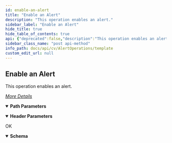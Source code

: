 ```yaml
---
id: enable-an-alert
title: "Enable an Alert"
description: "This operation enables an alert."
sidebar_label: "Enable an Alert"
hide_title: true
hide_table_of_contents: true
api: {"deprecated":false,"description":"This operation enables an alert.\n\n[_More Details_](http://documentation.commvault.com/commvault/v11/article?p=features/rest_api/operations/post_alert_enable.htm)\n","operationId":"Enable an Alert","parameters":[{"description":"","in":"header","name":"Authtoken","required":true,"schema":{"example":"{{TOKEN}}","type":"string"}},{"description":"","in":"path","name":"alertId2","required":true,"schema":{"type":"string"}}],"tags":["Alert Operations"],"responses":{"200":{"description":"OK","content":{"application/json":{"schema":{"type":"object","properties":{"errorMessage":{"type":"string"},"errorCode":{"type":"integer"}},"x-examples":{"Example 1":{"errorMessage":"Successfully enabled the alert : d57f9a30-70ec-4224-970f-07af6ac73c4d","errorCode":0}}},"examples":{"Example 1":{"value":{"errorMessage":"Successfully enabled the alert : d57f9a30-70ec-4224-970f-07af6ac73c4d","errorCode":0}}}}}}},"method":"post","path":"/AlertRule/{alertId2}/Action/Enable","servers":[{"url":"http://{hostname}/webconsole/api","variables":{"hostname":{"default":"localhost","description":"Webconsole"}}}],"info":{"title":"Template","contact":{},"version":"1.0","description":"Template"},"postman":{"name":"Enable an Alert","description":{"content":"This operation enables an alert.\n\n[_More Details_](http://documentation.commvault.com/commvault/v11/article?p=features/rest_api/operations/post_alert_enable.htm)\n","type":"text/plain"},"url":{"path":["AlertRule",":alertId2","Action","Enable"],"host":["{{baseUrl}}"],"query":[],"variable":[{"disabled":false,"description":{"content":"(Required) ","type":"text/plain"},"type":"any","value":"","key":"alertId2"}]},"header":[{"disabled":false,"description":{"content":"(Required) ","type":"text/plain"},"key":"Authtoken","value":""},{"key":"Accept","value":"application/json"}],"method":"POST"}}
sidebar_class_name: "post api-method"
info_path: docs/api/cv/AlertOperations/template
custom_edit_url: null
---
```



## Enable an Alert



This operation enables an alert.

[_More Details_](http://documentation.commvault.com/commvault/v11/article?p=features/rest_api/operations/post_alert_enable.htm)


<details style={{"marginBottom":"1rem"}} data-collapsed={false} open={true}><summary style={{}}><strong>Path Parameters</strong></summary><div><ul><ParamsItem className={"paramsItem"} param={{"description":"","in":"path","name":"alertId2","required":true,"schema":{"type":"string"}}}></ParamsItem></ul></div></details><details style={{"marginBottom":"1rem"}} data-collapsed={false} open={true}><summary style={{}}><strong>Header Parameters</strong></summary><div><ul><ParamsItem className={"paramsItem"} param={{"description":"","in":"header","name":"Authtoken","required":true,"schema":{"example":"{{TOKEN}}","type":"string"}}}></ParamsItem></ul></div></details><div><ApiTabs><TabItem label={"200"} value={"200"}><div>

OK

</div><div><MimeTabs schemaType={"response"}><TabItem label={"application/json"} value={"application/json"}><SchemaTabs><TabItem label={"Schema"} value={"Schema"}><details style={{}} data-collapsed={false} open={true}><summary style={{"textAlign":"left"}}><strong>Schema</strong></summary><div style={{"textAlign":"left","marginLeft":"1rem"}}></div><ul style={{"marginLeft":"1rem"}}><SchemaItem collapsible={false} name={"errorMessage"} required={false} deprecated={undefined} schemaDescription={undefined} schemaName={"string"} qualifierMessage={undefined} defaultValue={undefined}></SchemaItem><SchemaItem collapsible={false} name={"errorCode"} required={false} deprecated={undefined} schemaDescription={undefined} schemaName={"integer"} qualifierMessage={undefined} defaultValue={undefined}></SchemaItem></ul></details></TabItem><TabItem label={"Example (from schema)"} value={"Example (from schema)"}><ResponseSamples responseExample={"{\n  \"errorMessage\": \"string\",\n  \"errorCode\": 0\n}"} language={"json"}></ResponseSamples></TabItem><TabItem label={" Example 1"} value={" Example 1"}><ResponseSamples responseExample={"{\n  \"errorMessage\": \"Successfully enabled the alert : d57f9a30-70ec-4224-970f-07af6ac73c4d\",\n  \"errorCode\": 0\n}"} language={"json"}></ResponseSamples></TabItem></SchemaTabs></TabItem></MimeTabs></div></TabItem></ApiTabs></div>
      